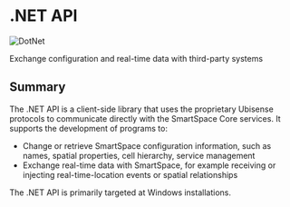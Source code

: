 # .NET API

![DotNet](/images/DotNetLogo.png)

Exchange configuration and real-time data with third-party systems

## Summary

The .NET API is a client-side library that uses the proprietary Ubisense protocols to communicate directly with the SmartSpace Core services. It supports the development of programs to:

* Change or retrieve SmartSpace configuration information, such as names, spatial properties, cell hierarchy, service management
* Exchange real-time data with SmartSpace, for example receiving or injecting real-time-location events or spatial relationships

The .NET API is primarily targeted at Windows installations.
